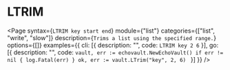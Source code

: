 # LTRIM

<Page 
  syntax={`LTRIM key start end`}
  module={"list"}
  categories={["list", "write", "slow"]}
  description={`Trims a list using the specified range.`}
  options={[]}
  examples={{
    cli: [{ description: "", code: `LTRIM key 2 6` }],
    go: [{
      description: "",
      code: `vault, err := echovault.NewEchoVault()
if err != nil {
  log.Fatal(err)
}
ok, err := vault.LTrim("key", 2, 6)
`
    }]
  }}
/>